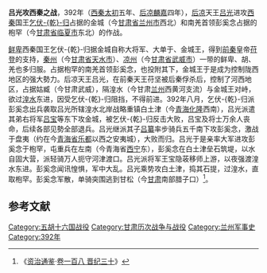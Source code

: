 '''吕光攻西秦之战'''，392年（[[西秦|西秦]][[太初_(西秦)|太初]]五年、[[后凉|后凉]][[麟嘉_(后凉)|麟嘉]]四年），[[后凉|后凉]]天王[[吕光|吕光]]进攻[[西秦|西秦]]国王[[乞伏乾归|乞伏-{乾}-归]]占据的金城（今[[甘肃省|甘肃省]][[兰州市|兰州市]]西北）和南羌首领彭奚念占据的枹罕（今[[甘肃省|甘肃省]][[临夏市|临夏市]]东北）的作战。

[[鲜卑|鲜卑]]西秦国王乞伏-{乾}-归据金城自称大将军、大单于、金城王，得到[[前秦|前秦]]皇帝[[苻登|苻登]]的支持，[[秦州|秦州]]（今[[甘肃省|甘肃省]][[天水市|天水市]]）、[[凉州|凉州]]（今[[甘肃省|甘肃省]][[武威市|武威市]]）一带的鲜卑、胡、羌也多归服。占据枹罕的南羌首领彭奚念，也投附其下，金城王于是成为控制陇西地区的强大勢力。后凉天王吕光，在前秦天王苻坚被后秦俘杀后，控制了河西地区，占据姑臧（今甘肃武威），隔湟水（今甘肃[[兰州|兰州]]西黄河支流）与金城王对峙，欲过[[湟水|湟水]]东进，因受乞伏-{乾}-归阻挡，不得前进。392年八月，乞伏-{乾}-归派彭奚念出兵袭取吕光所辖湟水北岸战略重镇白土津（今[[青海|青海]][[化隆|化隆]]西南），吕光派遣其弟右将军[[吕宝|吕宝]]等东下攻金城，被乞伏-{乾}-归反击大败，吕宝及将士万余人丧命，后续各部见勢全部退兵。吕光继派其子[[吕纂|吕纂]]率步骑兵五千南下攻彭奚念，激战于盘夷（约在今[[青海省|青海省]][[乐都|乐都]]以西之安夷城），大败而归。吕光于是亲率大军进攻彭奚念于枹罕，屯重兵在左南（今青海省[[西宁|西宁]]东），彭奚念在白土津垒石筑堤，以水自固大营，派轻骑万人扼守河津渡口。吕光派将军王宝隐荍移师上游，以夜强渡湟水东进。彭奚念闻讯惶惧，军中大乱。吕光乘势攻白土津，捣其石提，过湟水，直取枹罕。彭奚念军散，单骑突围逃到甘松（今[[甘肃|甘肃]]南部腊子口）<ref>《[[资治通鉴|资治通鉴]]·[[s:資治通鑑/卷108|卷一百八 晋纪三十]]》</ref>。
== 参考文献 ==
{{reflist}}

{{DEFAULTSORT:L}}
[[Category:五胡十六国战役|Category:五胡十六国战役]]
[[Category:甘肃历次战争与战役|Category:甘肃历次战争与战役]]
[[Category:兰州军事史|Category:兰州军事史]]
[[Category:392年|Category:392年]]